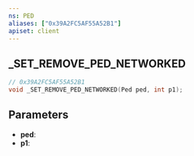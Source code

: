 ```yaml
---
ns: PED
aliases: ["0x39A2FC5AF55A52B1"]
apiset: client
---
```

## _SET_REMOVE_PED_NETWORKED

```c
// 0x39A2FC5AF55A52B1
void _SET_REMOVE_PED_NETWORKED(Ped ped, int p1);
```


## Parameters
* **ped**:
* **p1**: